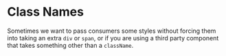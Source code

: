 
# Class Names

Sometimes we want to pass consumers some styles without forcing them into taking an extra `div` or `span`,
or if you are using a third party component that takes something other than a `className`.

<CssPropExample />
